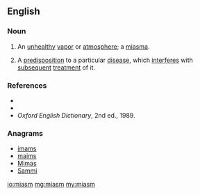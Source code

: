 ==English==

===Noun===
{{en-noun}}

# An [[unhealthy]] [[vapor]] or [[atmosphere]]; a [[miasma]].
# {{context|homeopathy|lang=en}} A [[predisposition]] to a particular [[disease]], which [[interfere]]s with [[subsequent]] [[treatment]] of it.

===References===
* {{R:Webster 1913}}
* {{R:Dictionary.com}}
* ''Oxford English Dictionary'', 2nd ed., 1989.

===Anagrams===
* [[imams#English|imams]]
* [[maims#English|maims]]
* [[Mimas#English|Mimas]]
* [[Sammi#English|Sammi]]

[[io:miasm]]
[[mg:miasm]]
[[my:miasm]]